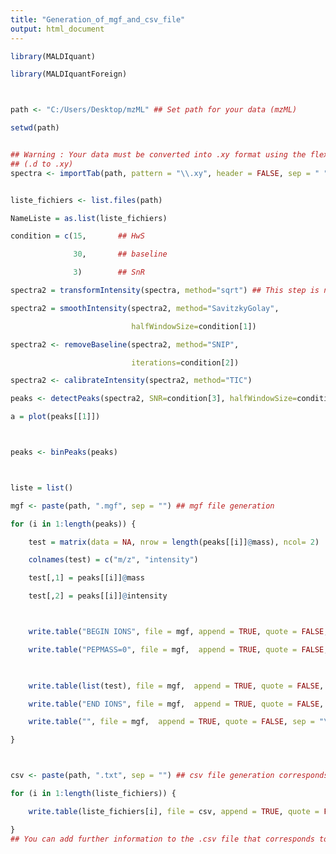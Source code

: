 ---
title: "Generation_of_mgf_and_csv_file"
output: html_document
---

```{r setup, include=FALSE}


library(MALDIquant)

library(MALDIquantForeign)



path <- "C:/Users/Desktop/mzML" ## Set path for your data (mzML)

setwd(path)


## Warning : Your data must be converted into .xy format using the flexAnalysis manufacturer's software
## (.d to .xy)
spectra <- importTab(path, pattern = "\\.xy", header = FALSE, sep = " ") ## Import your data 


liste_fichiers <- list.files(path) 

NameListe = as.list(liste_fichiers)

condition = c(15,       ## HwS

              30,       ## baseline

              3)        ## SnR

spectra2 = transformIntensity(spectra, method="sqrt") ## This step is not necessary; MetGem performs this normalization when importing the data 

spectra2 = smoothIntensity(spectra2, method="SavitzkyGolay", 

                           halfWindowSize=condition[1])

spectra2 <- removeBaseline(spectra2, method="SNIP",

                           iterations=condition[2])

spectra2 <- calibrateIntensity(spectra2, method="TIC")

peaks <- detectPeaks(spectra2, SNR=condition[3], halfWindowSize=condition[1])

a = plot(peaks[[1]])



peaks <- binPeaks(peaks)



liste = list()

mgf <- paste(path, ".mgf", sep = "") ## mgf file generation

for (i in 1:length(peaks)) {

    test = matrix(data = NA, nrow = length(peaks[[i]]@mass), ncol= 2)

    colnames(test) = c("m/z", "intensity")

    test[,1] = peaks[[i]]@mass

    test[,2] = peaks[[i]]@intensity 



    write.table("BEGIN IONS", file = mgf, append = TRUE, quote = FALSE, sep = "\t ", row.names = FALSE, col.names = FALSE)

    write.table("PEPMASS=0", file = mgf,  append = TRUE, quote = FALSE, sep = "\t ", row.names = FALSE, col.names = FALSE)

     

    write.table(list(test), file = mgf,  append = TRUE, quote = FALSE, sep = "\t ", row.names = FALSE, col.names = FALSE)

    write.table("END IONS", file = mgf,  append = TRUE, quote = FALSE, sep = "\t ", row.names = FALSE, col.names = FALSE) 

    write.table("", file = mgf,  append = TRUE, quote = FALSE, sep = "\t ", row.names = FALSE, col.names = FALSE)

}



csv <- paste(path, ".txt", sep = "") ## csv file generation corresponds to metadata

for (i in 1:length(liste_fichiers)) {

    write.table(liste_fichiers[i], file = csv, append = TRUE, quote = FALSE, sep = "\t ", eol = "\n", na = "NA", dec = ".", row.names = FALSE, col.names = FALSE, qmethod = c("escape", "double"))

}
## You can add further information to the .csv file that corresponds to the metadata.
```
